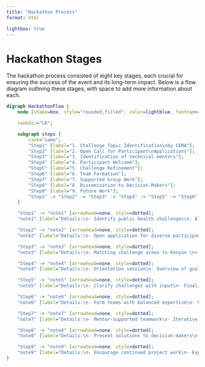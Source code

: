 ```yaml
---
title: "Hackathon Process"
format: html

lightbox: true
---
```


# Hackathon Stages

The hackathon process consisted of eight key stages, each crucial for ensuring the success of the event and its long-term impact. Below is a flow diagram outlining these stages, with space to add more information about each.

```dot

digraph HackathonFlow {
    node [shape=box, style="rounded,filled", color=lightblue, fontname=Helvetica, fontsize=24];

    rankdir="LR";

    subgraph steps {
        rank="same";
        "Step1" [label="1. Challenge Topic Identification\nby CEMA"];
        "Step2" [label="2. Open Call for Participant\nApplications"];
        "Step3" [label="3. Identification of technical mentors"];
        "Step4" [label="4. Participant Welcome"];
        "Step5" [label="5. Challenge Refinement"];
        "Step6" [label="6. Team Formation"];
        "Step7" [label="7. Supported Group Work"];
        "Step8" [label="8. Dissemination to Decision-Makers"];
        "Step9" [label="9. Future Work"];
        "Step1" -> "Step2" -> "Step3" -> "Step4" -> "Step5" -> "Step6" -> "Step7" -> "Step8" -> "Step9";
    }

    "Step1" -> "note1" [arrowhead=none, style=dotted];
    "note1" [label="Details:\n- Identify public health challenges\n- Align with CEMA expertise"];

    "Step2" -> "note2" [arrowhead=none, style=dotted];
    "note2" [label="Details:\n- Open application for diverse participants\n- Outreach to researchers and developers"];

    "Step3" -> "note3" [arrowhead=none, style=dotted];
    "note3" [label="Details:\n- Matching challenge areas to Kenyan \n+ Imperial facilitators"];

    "Step4" -> "note4" [arrowhead=none, style=dotted];
    "note4" [label="Details:\n- Orientation session\n- Overview of goals and logistics"];

    "Step5" -> "note5" [arrowhead=none, style=dotted];
    "note5" [label="Details:\n- Clarify challenges with input\n- Finalise scope and focus"];

    "Step6" -> "note6" [arrowhead=none, style=dotted];
    "note6" [label="Details:\n- Form teams with balanced expertise\n- Match participants by interests"];

    "Step7" -> "note7" [arrowhead=none, style=dotted];
    "note7" [label="Details:\n- Mentor-supported teamwork\n- Iterative solution development"];

    "Step8" -> "note8" [arrowhead=none, style=dotted];
    "note8" [label="Details:\n- Present solutions to decision-makers\n- Gather actionable feedback"];

    "Step9" -> "note9" [arrowhead=none, style=dotted];
    "note9" [label="Details:\n- Encourage continued project work\n- Explore conference submissions"];
}

```
